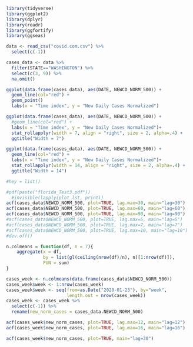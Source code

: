```r
library(tidyverse)
library(ggplot2)
library(dplyr)
library(readr)
library(ggfortify)
library(ggseas)
```



```r
data <- read_csv("covid.com.csv") %>% 
  select(c(-1))

cases_data <- data %>% 
  filter(STATE=="WASHINGTON") %>% 
  select(c(3, 9)) %>% 
  na.omit()
```

```r
ggplot(data.frame(cases_data), aes(DATE, NEWCD_NORM_500)) + 
  geom_line(col="red") + 
  geom_point()
  labs(x = "Time index", y = "New Daily Cases Normalized")
```
```r
ggplot(data.frame(cases_data), aes(DATE, NEWCD_NORM_500)) + 
  #geom_line(col="red") + 
  labs(x = "Time index", y = "New Daily Cases Normalized")+
  stat_rollapplyr(width = 7, align = "right", size = 2, alpha=.4) + 
  ggtitle("Width = 7")
```
```r
ggplot(data.frame(cases_data), aes(DATE, NEWCD_NORM_500)) + 
  geom_line(col="red") + 
  labs(x = "Time index", y = "New Daily Cases Normalized")+
  stat_rollapplyr(width = 14, align = "right", size = 2, alpha=.4) + 
  ggtitle("Width = 14")
```

```r
#hey = list()

#pdf(paste("florida_Test3.pdf"))
  #invisible(lapply(plot_lst, print))
acf(cases_data$NEWCD_NORM_500, plot=TRUE, lag.max=30, main="lag=30")
acf(cases_data$NEWCD_NORM_500, plot=TRUE, lag.max=60, main="lag=60")
acf(cases_data$NEWCD_NORM_500, plot=TRUE, lag.max=90, main="lag=90")
#acf(cases_data$NEWCD_NORM_500, plot=TRUE, lag.max=5, main="lag=5")
#acf(cases_data$NEWCD_NORM_500, plot=TRUE, lag.max=7, main="lag=7")
#acf(cases_data$NEWCD_NORM_500, plot=TRUE, lag.max=10, main="lag=10")
#dev.off()


```
```r
n.colmeans = function(df, n = 7){
    aggregate(x = df,
              by = list(gl(ceiling(nrow(df)/n), n)[1:nrow(df)]),
              FUN = sum)
}

cases_week <- n.colmeans(data.frame(cases_data$NEWCD_NORM_500))
cases_week$week <- 1:nrow(cases_week)
cases_week$week <- seq(from=as.Date("2020-01-23"), by="week",
                       length.out = nrow(cases_week))
cases_week <- cases_week %>% 
  select(c(-1)) %>% 
  rename(new_norm_cases = cases_data.NEWCD_NORM_500)
```
```r
acf(cases_week$new_norm_cases, plot=TRUE, lag.max=12, main="lag=12")
acf(cases_week$new_norm_cases, plot=TRUE, lag.max=16, main="lag=16")

acf(cases_week$new_norm_cases, plot=TRUE, main="lag=30")
```


```r

```

